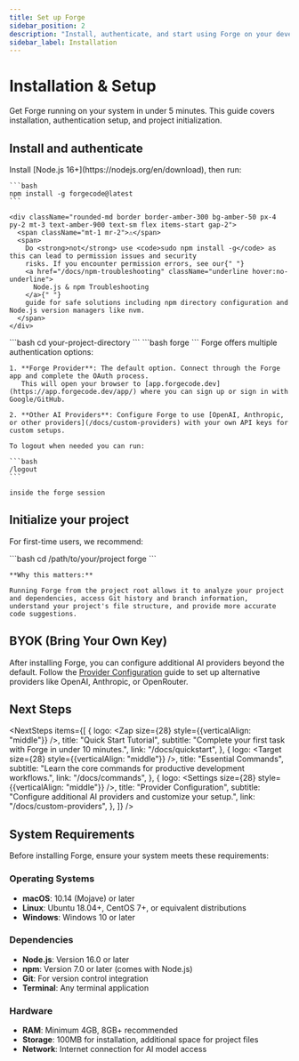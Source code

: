 ```yaml
---
title: Set up Forge
sidebar_position: 2
description: "Install, authenticate, and start using Forge on your development machine."
sidebar_label: Installation
---
```



# Installation & Setup

Get Forge running on your system in under 5 minutes. This guide covers installation, authentication setup, and project initialization.

## Install and authenticate

<Steps>
  <Step title="Install Forge">
    Install [Node.js 16+](https://nodejs.org/en/download), then run:

    ```bash
    npm install -g forgecode@latest
    ```

    <div className="rounded-md border border-amber-300 bg-amber-50 px-4 py-2 mt-3 text-amber-900 text-sm flex items-start gap-2">
      <span className="mt-1 mr-2">⚠️</span>
      <span>
        Do <strong>not</strong> use <code>sudo npm install -g</code> as this can lead to permission issues and security
        risks. If you encounter permission errors, see our{" "}
        <a href="/docs/npm-troubleshooting" className="underline hover:no-underline">
          Node.js & npm Troubleshooting
        </a>{" "}
        guide for safe solutions including npm directory configuration and Node.js version managers like nvm.
      </span>
    </div>

  </Step>
  
  <Step title="Navigate to your project">
    ```bash
    cd your-project-directory
    ```
  </Step>
  
  <Step title="Start Forge">
    ```bash
    forge
    ```
  </Step>
  
  <Step title="Complete authentication">
    Forge offers multiple authentication options:

    1. **Forge Provider**: The default option. Connect through the Forge app and complete the OAuth process.
       This will open your browser to [app.forgecode.dev](https://app.forgecode.dev/app/) where you can sign up or sign in with Google/GitHub.

    2. **Other AI Providers**: Configure Forge to use [OpenAI, Anthropic, or other providers](/docs/custom-providers) with your own API keys for custom setups.

    To logout when needed you can run:

    ```bash
    /logout
    ```

    inside the forge session

  </Step>
</Steps>

## Initialize your project

For first-time users, we recommend:

<Steps>
  <Step title="Start Forge">
    ```bash
    cd /path/to/your/project
    forge
    ```

    **Why this matters:**

    Running Forge from the project root allows it to analyze your project and dependencies, access Git history and branch information, understand your project's file structure, and provide more accurate code suggestions.

  </Step>
</Steps>

## BYOK (Bring Your Own Key)

After installing Forge, you can configure additional AI providers beyond the default. Follow the [Provider Configuration](../custom-providers) guide to set up alternative providers like OpenAI, Anthropic, or OpenRouter.

## Next Steps


<NextSteps
  items={[
    {
      logo: <Zap size={28} style={{verticalAlign: "middle"}} />,
      title: "Quick Start Tutorial",
      subtitle: "Complete your first task with Forge in under 10 minutes.",
      link: "/docs/quickstart",
    },
    {
      logo: <Target size={28} style={{verticalAlign: "middle"}} />,
      title: "Essential Commands",
      subtitle: "Learn the core commands for productive development workflows.",
      link: "/docs/commands",
    },
    {
      logo: <Settings size={28} style={{verticalAlign: "middle"}} />,
      title: "Provider Configuration",
      subtitle: "Configure additional AI providers and customize your setup.",
      link: "/docs/custom-providers",
    },
  ]}
/>

## System Requirements

Before installing Forge, ensure your system meets these requirements:

### Operating Systems

- **macOS**: 10.14 (Mojave) or later
- **Linux**: Ubuntu 18.04+, CentOS 7+, or equivalent distributions
- **Windows**: Windows 10 or later

### Dependencies

- **Node.js**: Version 16.0 or later
- **npm**: Version 7.0 or later (comes with Node.js)
- **Git**: For version control integration
- **Terminal**: Any terminal application

### Hardware

- **RAM**: Minimum 4GB, 8GB+ recommended
- **Storage**: 100MB for installation, additional space for project files
- **Network**: Internet connection for AI model access
